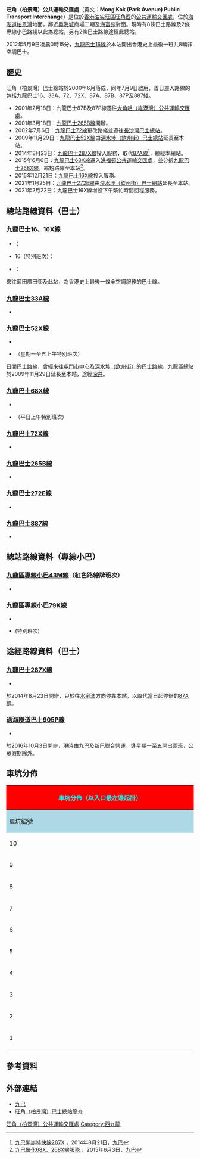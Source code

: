 {{Infobox HK Bus terminus 
| image= MongKokParkAvenuePTI2016.jpg
| name= 旺角（柏景灣）公共運輸交匯處
| engname= Mong Kok (Park Avenue) Public Transport Interchange
| district= [[油尖旺區|油尖旺區]]
| area= [[旺角西|旺角西]]
| location= [[海泓道|海泓道]][[柏景灣|柏景灣]]地面
| coordinates= {{Coord|22|18|55.6|N|114|9|48.7|E|display=inline,title}}
| opendate= {{start date and age|2000|7|9}}
| terminate= [[九巴|九巴]]<br>[[九龍巴士16線|16]]、[[九龍巴士16線|16X]]、[[九龍巴士33A線|33A]]、[[九龍巴士52X線|52X]]、[[九龍巴士68X線|68X]]、[[九龍巴士72X線|72X]]、[[九龍巴士265B線|265B]]、[[九龍巴士272E線|272E]]、[[九龍巴士887線|887]]<br>[[香港小巴|專線小巴]]<br>[[九龍區專線小巴43M線|43M]]、[[九龍區專線小巴79K線|79K]]
| via=九巴<br>[[九龍巴士287X線|287X]]<br>[[過海隧道巴士|過海隧道巴士]]<br>[[過海隧道巴士905P線|905P]]
| feeder=
| nearbystreets= 海泓道、[[海庭道|海庭道]]
| nearbysights= [[柏景灣|柏景灣]]、[[帝柏海灣|帝柏海灣]]、[[帝峰·皇殿|帝峰·皇殿]]、[[海富苑|海富苑]]、[[富榮花園|富榮花園]]、[[奧海城|奧海城]]二期、[[奧海城|奧海城]]三期、[[香港專上學院|香港理工大學（西九龍校園）]]
| notes=
| alternative= 
| bgcolor= red
| fontcolor= white
}}

'''旺角（柏景灣）公共運輸交匯處'''（英文：'''Mong Kok (Park Avenue) Public Transport Interchange'''）是位於[[香港|香港]][[油尖旺區|油尖旺區]][[旺角西|旺角西]]的[[公共運輸交匯處|公共運輸交匯處]]，位於[[海泓道|海泓道]][[柏景灣|柏景灣]]地面，鄰近[[奧海城|奧海城]]商場二期及[[海富苑|海富苑]]對面。現時有8條巴士路線及2條專線小巴路綫以此為總站，另有2條巴士路線途經此總站。

2012年5月9日凌晨0時15分，[[九龍巴士16線|九龍巴士16線]]於本站開出香港史上最後一班共8輛非空調巴士。

==歷史==
旺角（柏景灣）巴士總站於2000年6月落成，同年7月9日啟用，首日遷入路線的包括九龍巴士16、33A、72、72X、87A、87B、87P及887綫。
* 2001年2月18日：九龍巴士87B及87P線遷往[[大角咀（維港灣）公共運輸交匯處|大角咀（維港灣）公共運輸交匯處]]。
* 2001年3月18日：[[九龍巴士265B線|九龍巴士265B線]]開辦。
* 2002年7月6日：[[九龍巴士72線|九龍巴士72線]]更改路綫並遷往[[長沙灣巴士總站|長沙灣巴士總站]]。
* 2009年11月29日：[[九龍巴士52X線|九龍巴士52X線]]由[[深水埗（欽州街）巴士總站|深水埗（欽州街）巴士總站]]延長至本站。
* 2014年8月23日：[[九龍巴士287X線|九龍巴士287X線]]投入服務，取代[[九龍巴士87A線|87A線]]<ref>[http://www.kmb.hk/tc/news/press/archives/news201408212060.html 九巴開辦特快線287X] {{Wayback|url=http://www.kmb.hk/tc/news/press/archives/news201408212060.html |date=20201107000658 }}，2014年8月21日，[[九巴|九巴]]</ref>，繞經本總站。
* 2015年6月6日：[[九龍巴士68X線|九龍巴士68X線]]遷入[[洪福邨公共運輸交匯處|洪福邨公共運輸交匯處]]，並分拆[[九龍巴士268X線|九龍巴士268X線]]，縮短路線至本站<ref>[http://www.kmb.hk/tc/news/press/archives/news201506032234.html 九巴優化68X、268X線服務] {{Wayback|url=http://www.kmb.hk/tc/news/press/archives/news201506032234.html |date=20200223205215 }}，2015年6月3日，[[九巴|九巴]]</ref>。
* 2015年12月21日：[[九龍巴士16X線|九龍巴士16X線]]投入服務。
* 2021年1月25日：[[九龍巴士272E線|九龍巴士272E線]]由[[深水埗（欽州街）巴士總站|深水埗（欽州街）巴士總站]]延長至本站。
* 2021年2月22日：九龍巴士16X線增設下午繁忙時間回程服務。

==總站路線資料（巴士）==
===九龍巴士16、16X線===
*{{KMB|16}}：{{HK Bus Route KLNT|16|inline}}
*16（特別班次）：{{HK Bus Route KLNT|16|special}}
*{{KMB|16X}}：{{HK Bus Route KLNT|16X|inline}}
來往藍田廣田邨及此站，為香港史上最後一條全空調服務的巴士線。
<!--===[[九龍巴士16P線|九龍巴士16P線]]===
*{{HK Bus Route KLNT|16P|inline}}-->

===[[九龍巴士33A線|九龍巴士33A線]]===
*{{HK Bus Route KLNT|33A|inline}}

===[[九龍巴士52X線|九龍巴士52X線]]===
*{{HK Bus Route KLNT|52X|inline}}
*{{HK Bus Route KLNT|52X|special}}（星期一至五上午特別班次） 
日間巴士路線，曾經來往[[屯門市中心|屯門市中心]]及[[深水埗（欽州街）巴士總站|深水埗（欽州街）]]的巴士路線，九龍區總站於2009年11月29日延長至本站，途經[[深井|深井]]。

===[[九龍巴士68X線|九龍巴士68X線]]===
*{{HK Bus Route KLNT|68X|inline}}
*{{HK Bus Route KLNT|68X|special}}（平日上午特別班次）

===[[九龍巴士72X線|九龍巴士72X線]]===
*{{HK Bus Route KLNT|72X|inline}}

<!--===[[九龍巴士93P線|九龍巴士93P線]]===
*{{HK Bus Route KLNT|93P|inline}}-->

===[[九龍巴士265B線|九龍巴士265B線]]===
*{{HK Bus Route KLNT|265B|inline}}
===[[九龍巴士272E線|九龍巴士272E線]]=== 
*{{HK Bus Route KLNT|272E|inline}}

===[[九龍巴士887線|九龍巴士887線]]===
*{{HK Bus Route KLNT|887|inline}}
<!--===[[九龍巴士N293線|九龍巴士N293線]]===
*{{HK Bus Route KLNT|293|inline}}-->
==總站路線資料（專線小巴）==
===[[九龍區專線小巴43M線|九龍區專線小巴43M線]]（紅色路線牌班次）===
*{{HK MiniBus Route KL Show:43M|format=special}}

===[[九龍區專線小巴79K線|九龍區專線小巴79K線]]===
*{{HK MiniBus Route KL Show:79K|format=inline}}
*{{HK MiniBus Route KL Show:79K|format=special}}(特別班次)

==途經路線資料（巴士）==
===[[九龍巴士287X線|九龍巴士287X線]]===
*{{HK Bus Route KLNT|287X|inline}}
於2014年8月23日開辦，只於往[[水泉澳邨|水泉澳]]方向停靠本站，以取代當日起停辦的[[九龍巴士87A線|87A線]]。

===[[過海隧道巴士905P線|過海隧道巴士905P線]]===
*{{HK Bus Route Cross Harbour|905P|inline}}
於2016年10月3日開辦，現時由[[九巴|九巴]]及[[新巴|新巴]]聯合營運，逢星期一至五開出兩班，公眾假期除外。

==車坑分佈==
{|class="wikitable" style="width:100%; text-align:center"
|-
!colspan="3" style="background:red; color:#00ffff; font-size:16px"|'''車坑分佈（以入口最左邊起計）'''
|-
!style="background:lightblue;" width="10%"|車坑編號
!style="background:lightblue;" width="25%"|車坑數目
!style="background:lightblue;" width="65%"|路線
|-
|10||rowspan=3|單坑||的士站
|-
|9||專線小巴79K線
|-
|8||專線小巴43M線（只限紅色路線牌班次(落客站)）
|-
|7||雙坑||九巴16線、九巴16X線
|-
|6||rowspan=2|單坑||九巴33A線
|-
|5||九巴287X線（往[[水泉澳邨|水泉澳]]）、九巴887線（[[沙田馬場|沙田馬場]]賽馬日(落客站)）、過海隧道巴士905P線
|-
|4||雙坑||九巴265B線
|-
|3||rowspan=2|單坑||九巴68X線
|-
|2||九巴52X線
|-
|1||雙坑||九巴72X線、九巴272E線
|}

==參考資料==
{{reflist}}

==外部連結==
*[http://www.kmb.hk/ 九巴] {{Wayback|url=http://www.kmb.hk/ |date=20121206050156 }}
*[https://web.archive.org/web/20090409182025/http://eh4323.sinacool.com/parkavenue.htm 旺角（柏景灣）巴士總站簡介]

{{香港油尖旺區巴士總站列表}}

[[Category:香港公共運輸交匯處|旺角（柏景灣）公共運輸交匯處]]
[[Category:西九龍|Category:西九龍]]